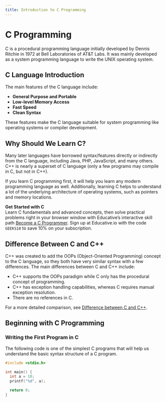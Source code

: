 ```yaml
---
title: Introduction to C Programming
---
```


# C Programming

C is a procedural programming language initially developed by Dennis Ritchie in 1972 at Bell Laboratories of AT&T Labs. It was mainly developed as a system programming language to write the UNIX operating system.

## C Language Introduction

The main features of the C language include:

- **General Purpose and Portable**
- **Low-level Memory Access**
- **Fast Speed**
- **Clean Syntax**

These features make the C language suitable for system programming like operating systems or compiler development.

## Why Should We Learn C?

Many later languages have borrowed syntax/features directly or indirectly from the C language, including Java, PHP, JavaScript, and many others. C++ is nearly a superset of C language (only a few programs may compile in C, but not in C++).

If you learn C programming first, it will help you learn any modern programming language as well. Additionally, learning C helps to understand a lot of the underlying architecture of operating systems, such as pointers and memory locations.

**Get Started with C**  
Learn C fundamentals and advanced concepts, then solve practical problems right in your browser window with Educative’s interactive skill path [Become a C Programmer](https://educative.io/). Sign up at Educative.io with the code `GEEKS10` to save 10% on your subscription.

## Difference Between C and C++

C++ was created to add the OOPs (Object-Oriented Programming) concept to the C language, so they both have very similar syntax with a few differences. The main differences between C and C++ include:

- C++ supports the OOPs paradigm while C only has the procedural concept of programming.
- C++ has exception handling capabilities, whereas C requires manual exception resolution.
- There are no references in C.

For a more detailed comparison, see [Difference between C and C++](#).

## Beginning with C Programming

### Writing the First Program in C

The following code is one of the simplest C programs that will help us understand the basic syntax structure of a C program.

```c
#include <stdio.h>

int main() {
  int a = 10;
  printf("%d", a);

  return 0;
}
```
